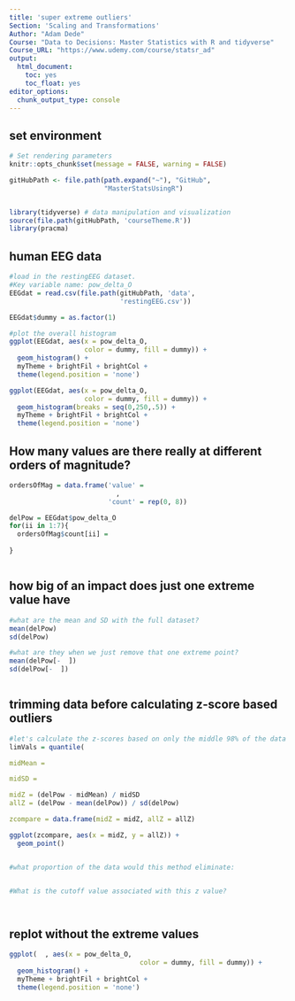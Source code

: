 ```yaml
---
title: 'super extreme outliers'
Section: 'Scaling and Transformations'
Author: "Adam Dede"
Course: "Data to Decisions: Master Statistics with R and tidyverse"
Course_URL: "https://www.udemy.com/course/statsr_ad" 
output:
  html_document:
    toc: yes
    toc_float: yes
editor_options:
  chunk_output_type: console
---
```



## set environment

```r

# Set rendering parameters
knitr::opts_chunk$set(message = FALSE, warning = FALSE)

gitHubPath <- file.path(path.expand("~"), "GitHub", 
                        "MasterStatsUsingR")


library(tidyverse) # data manipulation and visualization
source(file.path(gitHubPath, 'courseTheme.R'))
library(pracma)

```
## human EEG data 

```r
#load in the restingEEG dataset.
#Key variable name: pow_delta_O
EEGdat = read.csv(file.path(gitHubPath, 'data',
                            'restingEEG.csv'))

EEGdat$dummy = as.factor(1) 

#plot the overall histogram 
ggplot(EEGdat, aes(x = pow_delta_O, 
                   color = dummy, fill = dummy)) + 
  geom_histogram() + 
  myTheme + brightFil + brightCol + 
  theme(legend.position = 'none')

ggplot(EEGdat, aes(x = pow_delta_O, 
                   color = dummy, fill = dummy)) + 
  geom_histogram(breaks = seq(0,250,.5)) + 
  myTheme + brightFil + brightCol + 
  theme(legend.position = 'none')


```

## How many values are there really at different orders of magnitude? 

```r

ordersOfMag = data.frame('value' = 
                           , 
                         'count' = rep(0, 8))

delPow = EEGdat$pow_delta_O
for(ii in 1:7){
  ordersOfMag$count[ii] = 
  
}



```
## how big of an impact does just one extreme value have 

```r
#what are the mean and SD with the full dataset?
mean(delPow)
sd(delPow)

#what are they when we just remove that one extreme point? 
mean(delPow[-  ])
sd(delPow[-  ])



```

## trimming data before calculating z-score based outliers

```r

#let's calculate the z-scores based on only the middle 98% of the data
limVals = quantile(

midMean = 

midSD = 

midZ = (delPow - midMean) / midSD
allZ = (delPow - mean(delPow)) / sd(delPow)

zcompare = data.frame(midZ = midZ, allZ = allZ)

ggplot(zcompare, aes(x = midZ, y = allZ)) + 
  geom_point()


#what proportion of the data would this method eliminate: 


#What is the cutoff value associated with this z value? 




```
## replot without the extreme values 

```r




ggplot(  , aes(x = pow_delta_O, 
                                 color = dummy, fill = dummy)) + 
  geom_histogram() + 
  myTheme + brightFil + brightCol + 
  theme(legend.position = 'none')




```